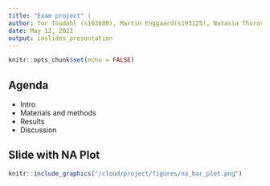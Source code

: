 ```yaml
---
title: "Exam project" |
author: Tor Toudahl (s163688), Martin Enggaard(s193125), Natasia Thornval(s143493)
date: May 12, 2021
output: ioslides_presentation
---
```


```r
knitr::opts_chunk$set(echo = FALSE)
```


## Agenda

- Intro
- Materials and methods
- Results
- Discussion



## Slide with NA Plot
```r
knitr::include_graphics("/cloud/project/figures/na_bar_plot.png")
```




